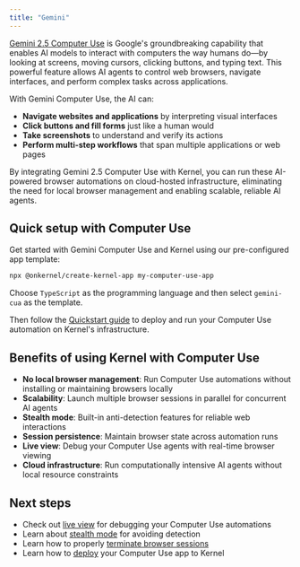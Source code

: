 ```yaml
---
title: "Gemini"
---
```


[Gemini 2.5 Computer Use](https://blog.google/technology/google-deepmind/gemini-computer-use-model/) is Google's groundbreaking capability that enables AI models to interact with computers the way humans do—by looking at screens, moving cursors, clicking buttons, and typing text. This powerful feature allows AI agents to control web browsers, navigate interfaces, and perform complex tasks across applications.

With Gemini Computer Use, the AI can:
- **Navigate websites and applications** by interpreting visual interfaces
- **Click buttons and fill forms** just like a human would
- **Take screenshots** to understand and verify its actions
- **Perform multi-step workflows** that span multiple applications or web pages

By integrating Gemini 2.5 Computer Use with Kernel, you can run these AI-powered browser automations on cloud-hosted infrastructure, eliminating the need for local browser management and enabling scalable, reliable AI agents.

## Quick setup with Computer Use

Get started with Gemini Computer Use and Kernel using our pre-configured app template:

```bash
npx @onkernel/create-kernel-app my-computer-use-app
```

Choose `TypeScript` as the programming language and then select `gemini-cua` as the template.

Then follow the [Quickstart guide](/quickstart/) to deploy and run your Computer Use automation on Kernel's infrastructure.

## Benefits of using Kernel with Computer Use

- **No local browser management**: Run Computer Use automations without installing or maintaining browsers locally
- **Scalability**: Launch multiple browser sessions in parallel for concurrent AI agents
- **Stealth mode**: Built-in anti-detection features for reliable web interactions
- **Session persistence**: Maintain browser state across automation runs
- **Live view**: Debug your Computer Use agents with real-time browser viewing
- **Cloud infrastructure**: Run computationally intensive AI agents without local resource constraints

## Next steps

- Check out [live view](/browsers/live-view) for debugging your Computer Use automations
- Learn about [stealth mode](/browsers/stealth) for avoiding detection
- Learn how to properly [terminate browser sessions](/browsers/termination)
- Learn how to [deploy](/apps/deploy) your Computer Use app to Kernel
